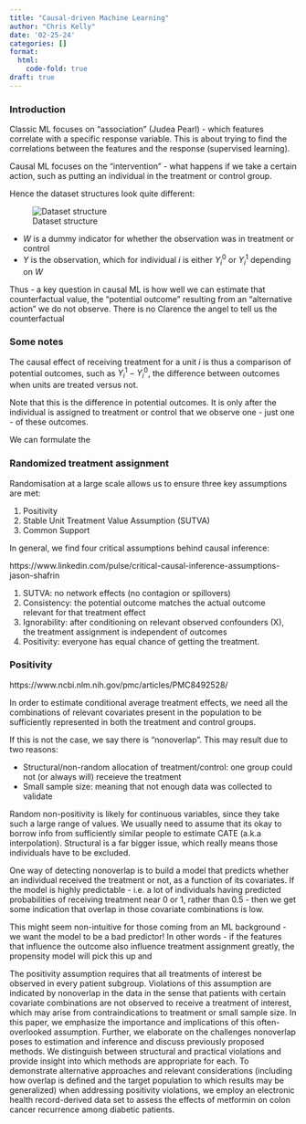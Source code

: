 ```yaml
---
title: "Causal-driven Machine Learning"
author: "Chris Kelly"
date: '02-25-24'
categories: []
format:
  html:
    code-fold: true
draft: true
---
```


### Introduction

Classic ML focuses on "association" (Judea Pearl)  - which features correlate with a specific response variable.
This is about trying to find the correlations between the features and the response (supervised learning).

Causal ML focuses on the "intervention" - what happens if we take a certain action, such as putting an individual in the treatment or control group.

Hence the dataset structures look quite different:

![Dataset structure](../images/causalml_datastructure.png)
 
* $W$ is a dummy indicator for whether the observation was in treatment or control
* $Y$ is the observation, which for individual $i$ is either $Y_i^0$ or $Y_i^1$ depending on $W$

Thus - a key question in causal ML is how well we can estimate that counterfactual value, the "potential outcome" resulting from an "alternative action" we do not observe. There is no Clarence the angel to tell us the counterfactual

### Some notes

The causal effect of receiving treatment for a unit $i$ is thus a comparison of potential outcomes, such as $Y_i^1 − Y_i^0$, the difference between outcomes when units are
treated versus not.

Note that this is the difference in potential outcomes. It is only after the individual is assigned to treatment or control that we observe one - just one - of these outcomes. 

We can formulate the 

### Randomized treatment assignment

Randomisation at a large scale allows us to ensure three key assumptions are met:

1. Positivity
2. Stable Unit Treatment Value Assumption (SUTVA)
3. Common Support

In general, we find four critical assumptions behind causal inference:

https://www.linkedin.com/pulse/critical-causal-inference-assumptions-jason-shafrin

1. SUTVA: no network effects (no contagion or spillovers)
2. Consistency: the potential outcome matches the actual outcome relevant for that treatment effect
3. Ignorability: after conditioning on relevant observed confounders (X), the treatment assignment is independent of outcomes
4. Positivity: everyone has equal chance of getting the treatment.


### Positivity

https://www.ncbi.nlm.nih.gov/pmc/articles/PMC8492528/

In order to estimate conditional average treatment effects, we need all the combinations of relevant covariates present in the population to be sufficiently represented in both the treatment and control groups.

If this is not the case, we say there is "nonoverlap". This may result due to two reasons:

* Structural/non-random allocation of treatment/control: one group could not (or always will) receieve the treatment
* Small sample size: meaning that not enough data was collected to validate

Random non-positivity is likely for continuous variables, since they take such a large range of values. We usually need to assume  that its okay to borrow info from sufficiently similar people to estimate CATE (a.k.a interpolation). Structural is a far bigger issue, which really means those individuals have to be excluded.

One way of detecting nonoverlap is to build a model that predicts whether an individual received the treatment or not, as a function of its covariates. If the model is highly predictable - i.e. a lot of individuals having predicted probabilities of receiving treatment near 0 or 1, rather than 0.5 - then we get some indication that overlap in those covariate combinations is low.

This might seem non-intuitive for those coming from an ML background - we want the model to be a bad predictor! In other words - if the features that influence the outcome also influence treatment assignment greatly, the propensity model will pick this up and 





The positivity assumption requires that all treatments of interest be observed in every patient subgroup. Violations of this assumption are indicated by nonoverlap in the data in the sense that patients with certain covariate combinations are not observed to receive a treatment of interest, which may arise from contraindications to treatment or small sample size. In this paper, we emphasize the importance and implications of this often-overlooked assumption. Further, we elaborate on the challenges nonoverlap poses to estimation and inference and discuss previously proposed methods. We distinguish between structural and practical violations and provide insight into which methods are appropriate for each. To demonstrate alternative approaches and relevant considerations (including how overlap is defined and the target population to which results may be generalized) when addressing positivity violations, we employ an electronic health record-derived data set to assess the effects of metformin on colon cancer recurrence among diabetic patients.

